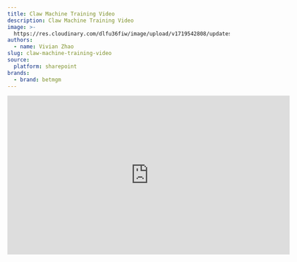 ```yaml
---
title: Claw Machine Training Video
description: Claw Machine Training Video
image: >-
  https://res.cloudinary.com/dlfu36fiw/image/upload/v1719542808/updates/claw-machine-training-video/claw-machine-2_yefrey.png
authors:
  - name: Vivian Zhao
slug: claw-machine-training-video
source:
  platform: sharepoint
brands:
  - brand: betmgm
---
```


<p>
  <div className="max-w-screen overflow-auto flex justify-center">
    <iframe
      src="https://roardigitalus-my.sharepoint.com/personal/vivian_zhao_betmgm_com/_layouts/15/embed.aspx?UniqueId=8f95ccb5-ae8c-4c74-beac-2078eb3fdd0b&embed=%7B%22ust%22%3Atrue%2C%22hv%22%3A%22CopyEmbedCode%22%7D&referrer=StreamWebApp&referrerScenario=EmbedDialog.Create"
      width="640"
      height="360"
      frameborder="0"
      scrolling="no"
      allowfullscreen
      title="Engagement Tool, Claw Machine Updated Training-20240627_150232-Meeting Recording.mp4"
    />
  </div>
</p>

The US Team have provided us a Claw Machine Video Tutorial as we may get more Claw Machine tickets from now on. See video above for the training video.

A documentation page will be added soon.
